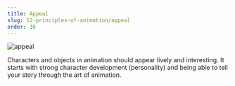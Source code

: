 ```yaml
---
title: Appeal
slug: 12-principles-of-animation/appeal
order: 16
---
```


<SlideTemplate title="appeal">

![appeal](/gif/appeal.gif)

Characters and objects in animation should appear lively and interesting. It
starts with strong character development (personality) and being able to tell
your story through the art of animation.

</SlideTemplate>

